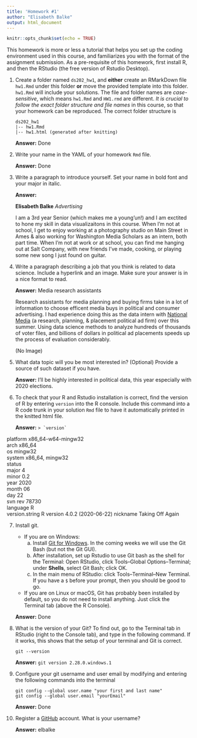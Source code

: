 ```yaml
---
title: 'Homework #1'
author: "Elisabeth Balke"
output: html_document
---
```


```r
knitr::opts_chunk$set(echo = TRUE)
```

This homework is more or less a tutorial that helps you set up the coding environment used in this course, and familiarizes you with the format of the assignment submission. 
As a pre-requisite of this homework, first install R, and then the RStudio (the free version of Rstudio Desktop). 

1. Create a folder named `ds202_hw1`, and **either** create an RMarkDown file `hw1.Rmd` under this folder **or** move the provided template into this folder. `hw1.Rmd` will include your solutions. The file and folder names are *case-sensitive*, which means `hw1.Rmd` and `HW1.rmd` are different. *It is crucial to follow the exact folder structure and file names* in this course, so that your homework can be reproduced. The correct folder structure is

    ```
    ds202_hw1
    |-- hw1.Rmd
    |-- hw1.html (generated after knitting)
    ```
    
    **Answer:** Done

2. Write your name in the YAML of your homework `Rmd` file.

    **Answer:** Done

3. Write a paragraph to introduce yourself. Set your name in bold font and your major in italic. 

    **Answer:** 
    
    **Elisabeth Balke** *Advertising*
    
    I am a 3rd year Senior (which makes me a young'un!) and I am exctited to hone my skill in data visualizaitons in this course. When I'm not at school, I get to enjoy working at a photography studio on Main Street in Ames & also working for Washington Media Scholars as an intern, both part time. When I'm not at work or at school, you can find me hanging out at Salt Company, with new friends I've made, cooking, or playing some new song I just found on guitar.
  
4. Write a paragraph describing a job that you think is related to data science. Include a hyperlink and an image. Make sure your answer is in a nice format to read. 

    **Answer:** Media research assistants
    
    Research assistants for media planning and buying firms take in a lot of information to choose efficent media buys in political and consumer advertising. I had experience doing this as the data intern with [National Media](https://natmedia.com/#process) (a research, planning, & placement political ad firm) over this summer. Using data science methods to analyze hundreds of thousands of voter files, and billions of dollars in political ad placements speeds up the process of evaluation considerably.
    
    (No Image)
    
  
5. What data topic will you be most interested in? (Optional) Provide a source of such dataset if you have.


    **Answer:** I'll be highly interested in political data, this year especially with 2020 elections. 
  
6. To check that your R and Rstudio installation is correct, find the version of R by entering `version` into the R console. Include this command into a R code trunk in your solution `Rmd` file to have it automatically printed in the knitted html file. 

    **Answer:** ``` > `version` ```
                                        
platform       x86_64-w64-mingw32          
arch           x86_64                      
os             mingw32                     
system         x86_64, mingw32             
status                                     
major          4                           
minor          0.2                         
year           2020                        
month          06                          
day            22                          
svn rev        78730                       
language       R                           
version.string R version 4.0.2 (2020-06-22)
nickname       Taking Off Again 
    
  
7. Install git. 
    - If you are on Windows: 
        a. Install [Git for Windows](https://gitforwindows.org/). In the coming weeks we will use the Git Bash (but not the Git GUI). 
        b. After installation, set up Rstudio to use Git bash as the shell for the Terminal: Open RStudio, click Tools--Global Options--Terminal; under **Shells**, select Git Bash; click OK. 
        c. In the main menu of RStudio: click Tools--Terminal--New Terminal. If you have a `$` before your prompt, then you should be good to go.
    - If you are on Linux or macOS, Git has probably been installed by default, so you do not need to install anything. Just click the Terminal tab (above the R Console).

    **Answer:** Done
  
8. What is the version of your Git? To find out, go to the Terminal tab in RStudio (right to the Console tab), and type in the following command. If it works, this shows that the setup of your terminal and Git is correct. 
<!-- Then explore the bash command line and Git. -->

    ```
    git --version
    ```

    **Answer:** ```
    git version 2.28.0.windows.1
    ```
    
  
9. Configure your git username and user email by modifying and entering the following commands into the terminal

    ```
    git config --global user.name "your first and last name"
    git config --global user.email "yourEmail"
    ```

    **Answer:** Done
  

10. Register a [GitHub](https://www.github.com) account. What is your username?

    **Answer:** elbalke